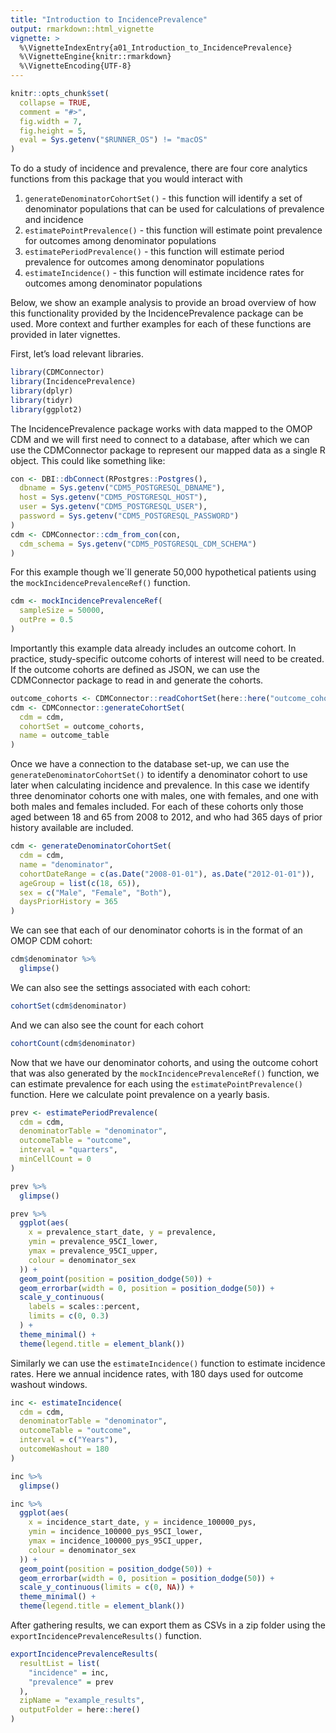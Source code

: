 ---
title: "Introduction to IncidencePrevalence"
output: rmarkdown::html_vignette
vignette: >
  %\VignetteIndexEntry{a01_Introduction_to_IncidencePrevalence}
  %\VignetteEngine{knitr::rmarkdown}
  %\VignetteEncoding{UTF-8}
---

```{r, include = FALSE}
knitr::opts_chunk$set(
  collapse = TRUE,
  comment = "#>",
  fig.width = 7,
  fig.height = 5,
  eval = Sys.getenv("$RUNNER_OS") != "macOS"
)
```

To do a study of incidence and prevalence, there are four core analytics functions from this package that you would interact with

1)  `generateDenominatorCohortSet()` - this function will identify a set of denominator populations that can be used for calculations of prevalence and incidence
2)  `estimatePointPrevalence()` - this function will estimate point prevalence for outcomes among denominator populations
3)  `estimatePeriodPrevalence()` - this function will estimate period prevalence for outcomes among denominator populations
4)  `estimateIncidence()` - this function will estimate incidence rates for outcomes among denominator populations

Below, we show an example analysis to provide an broad overview of how this functionality provided by the IncidencePrevalence package can be used. More context and further examples for each of these functions are provided in later vignettes.

First, let's load relevant libraries.
```{r, message= FALSE, warning=FALSE}
library(CDMConnector)
library(IncidencePrevalence)
library(dplyr)
library(tidyr)
library(ggplot2)
```

The IncidencePrevalence package works with data mapped to the OMOP CDM and we will first need to connect to a database, after which we can use the CDMConnector package to represent our mapped data as a single R object. This could like something like:

```{r eval=FALSE}
con <- DBI::dbConnect(RPostgres::Postgres(),
  dbname = Sys.getenv("CDM5_POSTGRESQL_DBNAME"),
  host = Sys.getenv("CDM5_POSTGRESQL_HOST"),
  user = Sys.getenv("CDM5_POSTGRESQL_USER"),
  password = Sys.getenv("CDM5_POSTGRESQL_PASSWORD")
)
cdm <- CDMConnector::cdm_from_con(con,
  cdm_schema = Sys.getenv("CDM5_POSTGRESQL_CDM_SCHEMA")
)
```

For this example though we´ll generate 50,000 hypothetical patients using the `mockIncidencePrevalenceRef()` function. 
```{r, message= FALSE, warning=FALSE}
cdm <- mockIncidencePrevalenceRef(
  sampleSize = 50000,
  outPre = 0.5
)
```

Importantly this example data already includes an outcome cohort. In practice, study-specific outcome cohorts of interest will need to be created. If the outcome cohorts are defined as JSON, we can use the CDMConnector package to read in and generate the cohorts.

```{r eval=FALSE}
outcome_cohorts <- CDMConnector::readCohortSet(here::here("outcome_cohorts"))
cdm <- CDMConnector::generateCohortSet(
  cdm = cdm,
  cohortSet = outcome_cohorts,
  name = outcome_table
)
```

Once we have a connection to the database set-up, we can use the `generateDenominatorCohortSet()` to identify a denominator cohort to use later when calculating incidence and prevalence. In this case we identify three denominator cohorts one with males, one with females, and one with both males and females included. For each of these cohorts only those aged between 18 and 65 from 2008 to 2012, and who had 365 days of prior history available are included.

```{r, message= FALSE, warning=FALSE}
cdm <- generateDenominatorCohortSet(
  cdm = cdm,
  name = "denominator",
  cohortDateRange = c(as.Date("2008-01-01"), as.Date("2012-01-01")),
  ageGroup = list(c(18, 65)),
  sex = c("Male", "Female", "Both"),
  daysPriorHistory = 365
)
```

We can see that each of our denominator cohorts is in the format of an OMOP CDM cohort:
```{r}
cdm$denominator %>%
  glimpse()
```

We can also see the settings associated with each cohort:
```{r}
cohortSet(cdm$denominator)
```

And we can also see the count for each cohort
```{r}
cohortCount(cdm$denominator)
```

Now that we have our denominator cohorts, and using the outcome cohort that was also generated by the `mockIncidencePrevalenceRef()` function, we can estimate prevalence for each using the `estimatePointPrevalence()` function. Here we calculate point prevalence on a yearly basis.

```{r, message= FALSE, warning=FALSE}
prev <- estimatePeriodPrevalence(
  cdm = cdm,
  denominatorTable = "denominator",
  outcomeTable = "outcome",
  interval = "quarters",
  minCellCount = 0
)

prev %>%
  glimpse()
```

```{r, message= FALSE, warning=FALSE, echo=FALSE}
prev %>%
  ggplot(aes(
    x = prevalence_start_date, y = prevalence,
    ymin = prevalence_95CI_lower,
    ymax = prevalence_95CI_upper,
    colour = denominator_sex
  )) +
  geom_point(position = position_dodge(50)) +
  geom_errorbar(width = 0, position = position_dodge(50)) +
  scale_y_continuous(
    labels = scales::percent,
    limits = c(0, 0.3)
  ) +
  theme_minimal() +
  theme(legend.title = element_blank())
```

Similarly we can use the `estimateIncidence()` function to estimate incidence rates. Here we annual incidence rates, with 180 days used for outcome washout windows.

```{r, message= FALSE, warning=FALSE}
inc <- estimateIncidence(
  cdm = cdm,
  denominatorTable = "denominator",
  outcomeTable = "outcome",
  interval = c("Years"),
  outcomeWashout = 180
)

inc %>%
  glimpse()
```

```{r, message= FALSE, warning=FALSE, echo=FALSE}
inc %>%
  ggplot(aes(
    x = incidence_start_date, y = incidence_100000_pys,
    ymin = incidence_100000_pys_95CI_lower,
    ymax = incidence_100000_pys_95CI_upper,
    colour = denominator_sex
  )) +
  geom_point(position = position_dodge(50)) +
  geom_errorbar(width = 0, position = position_dodge(50)) +
  scale_y_continuous(limits = c(0, NA)) +
  theme_minimal() +
  theme(legend.title = element_blank())
```

After gathering results, we can export them as CSVs in a zip folder using the `exportIncidencePrevalenceResults()` function. 
```{r, eval=FALSE}
exportIncidencePrevalenceResults(
  resultList = list(
    "incidence" = inc,
    "prevalence" = prev
  ),
  zipName = "example_results",
  outputFolder = here::here()
)
```
